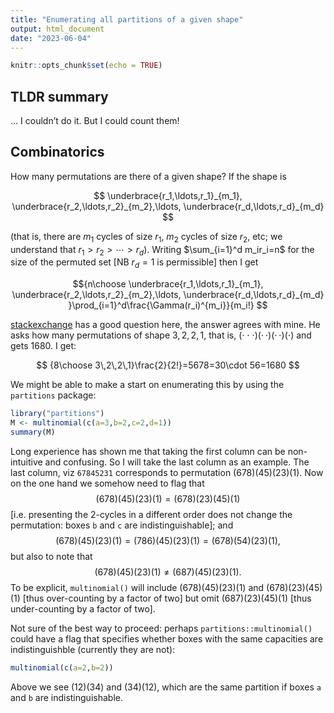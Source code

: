 ```yaml
---
title: "Enumerating all partitions of a given shape"
output: html_document
date: "2023-06-04"
---
```


```r
knitr::opts_chunk$set(echo = TRUE)
```

## TLDR summary

$\ldots$ I couldn't do it. But I could count them!

## Combinatorics

How many permutations are there of a given shape? If the shape is

$$
\underbrace{r_1,\ldots,r_1}_{m_1},
\underbrace{r_2,\ldots,r_2}_{m_2},\ldots,
\underbrace{r_d,\ldots,r_d}_{m_d}
$$

(that is, there are $m_1$ cycles of size $r_1$, $m_2$ cycles of size
$r_2$, etc; we understand that $r_1>r_2>\cdots>r_d$). Writing
$\sum_{i=1}^d m_ir_i=n$ for the size of the permuted set [NB $r_d=1$
is permissible] then I get

$${n\choose 
\underbrace{r_1,\ldots,r_1}_{m_1},
\underbrace{r_2,\ldots,r_2}_{m_2},\ldots,
\underbrace{r_d,\ldots,r_d}_{m_d}
}\prod_{i=1}^d\frac{\Gamma(r_i)^{m_i}}{m_i!}
$$

[stackexchange](https://math.stackexchange.com/questions/1323130/how-many-permutations-of-cycle-shape-3-22-1-are-there-in-s-8)
has a good question here, the answer agrees with mine. He asks how
many permutations of shape $3,2,2,1$, that is,
$(\cdot\cdot\cdot)(\cdot\,\cdot)(\cdot\,\cdot)(\cdot)$ and gets 1680.
I get:

$$
{8\choose 3\,2\,2\,1}\frac{2}{2!}=5678=30\cdot 56=1680
$$

We might be able to make a start on enumerating this by using the
`partitions` package:

```r
library("partitions")
M <- multinomial(c(a=3,b=2,c=2,d=1))
summary(M)
```

Long experience has shown me that taking the first column can be
non-intuitive and confusing. So I will take the last column as an
example. The last column, viz `67845231` corresponds to permutation
$(678)(45)(23)(1)$. Now on the one hand we somehow need to flag that
$$(678)(45)(23)(1)=(678)(23)(45)(1)$$ [i.e. presenting the 2-cycles in
a different order does not change the permutation: boxes `b` and `c`
are indistinguishable]; and
$$(678)(45)(23)(1)=(786)(45)(23)(1)=(678)(54)(23)(1),$$ but also to
note that $$(678)(45)(23)(1)\neq(687)(45)(23)(1).$$ To be explicit,
`multinomial()` will include $(678)(45)(23)(1)$ and $(678)(23)(45)(1)$
[thus over-counting by a factor of two] but omit $(687)(23)(45)(1)$
[thus under-counting by a factor of two].

Not sure of the best way to proceed: perhaps
`partitions::multinomial()` could have a flag that specifies whether
boxes with the same capacities are indistinguishble (currently they
are not):

```r
multinomial(c(a=2,b=2))
```

Above we see $(12)(34)$ and $(34)(12)$, which are the same partition
if boxes `a` and `b` are indistinguishable.